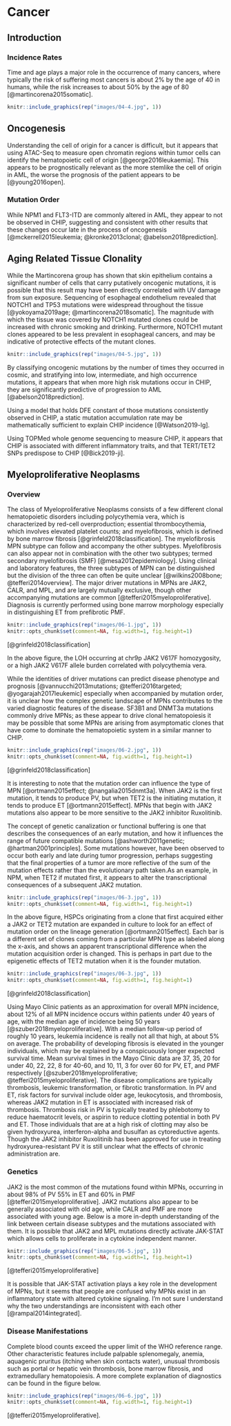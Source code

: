 # Cancer {#cancer}

## Introduction
### Incidence Rates
Time and age plays a major role in the occurrence of many cancers, where typically the risk of suffering most cancers is about 2% by the age of 40 in humans, while the risk increases to about 50% by the age of 80 [@martincorena2015somatic].
```r
knitr::include_graphics(rep("images/04-4.jpg", 1))
```

## Oncogenesis
Understanding the cell of origin for a cancer is difficult, but it appears that using ATAC-Seq to measure open chromatin regions within tumor cells can identify the hematopoietic cell of origin [@george2016leukaemia]. This appears to be prognostically relevant as the more stemlike the cell of origin in AML, the worse the prognosis of the patient appears to be [@young2016open].

### Mutation Order
While NPM1 and FLT3-ITD are commonly altered in AML, they appear to not be observed in CHIP, suggesting and consistent with other results that these changes occur late in the process of oncogenesis [@mckerrell2015leukemia; @kronke2013clonal; @abelson2018prediction].

## Aging Related Tissue Clonality
While the Martincorena group has shown that skin epithelium contains a significant number of cells that carry putatively oncogenic mutations, it is possible that this result may have been directly correlated with UV damage from sun exposure. Sequencing of esophageal endothelium revealed that NOTCH1 and TP53 mutations were widespread throughout the tissue [@yokoyama2019age; @martincorena2018somatic]. The magnitude with which the tissue was covered by NOTCH1 mutated clones could be increased with chronic smoking and drinking. Furthermore, NOTCH1 mutant clones appeared to be less prevalent in esophageal cancers, and may be indicative of protective effects of the mutant clones.
```r
knitr::include_graphics(rep("images/04-5.jpg", 1))
```

By classifying oncogenic mutations by the number of times they occurred in cosmic, and stratifying into low, intermediate, and high occurrence mutations, it appears that when more high risk mutations occur in CHIP, they are significantly predictive of progression to AML [@abelson2018prediction].

Using a model that holds DFE constant of those mutations consistently observed in CHIP, a static mutation accumulation rate may be mathematically sufficient to explain CHIP incidence [@Watson2019-lg].

Using TOPMed whole genome sequencing to measure CHIP, it appears that CHIP is associated with different inflammatory traits, and that TERT/TET2 SNPs predispose to CHIP [@Bick2019-ji].

## Myeloproliferative Neoplasms

### Overview

The class of Myeloproliferative Neoplasms consists of a few different clonal hematopoietic disorders including polycythemia vera, which is characterized by red-cell overproduction; essential thrombocythemia, which involves elevated platelet counts; and myelofibrosis, which is defined by bone marrow fibrosis [@grinfeld2018classification]. The myelofibrosis MPN subtype can follow and accompany the other subtypes. Myelofibrosis can also appear not in combination with the other two subtypes; termed secondary myelofibrosis (SMF) [@mesa2012epidemiology]. Using clinical and laboratory features, the three subtypes of MPN can be distinguished but the division of the three can often be quite unclear [@wilkins2008bone; @tefferi2014overview]. The major driver mutations in MPNs are JAK2, CALR, and MPL, and are largely mutually exclusive, though other accompanying mutations are common [@tefferi2015myeloproliferative]. Diagnosis is currently performed using bone marrow morphology especially in distinguishing ET from prefibrotic PMF.
```r
knitr::include_graphics(rep("images/06-1.jpg", 1))          
knitr::opts_chunk$set(comment=NA, fig.width=1, fig.height=1)
```                                                         
[@grinfeld2018classification]  

In the above figure, the LOH occurring at chr9p JAK2 V617F homozygosity, or a high JAK2 V617F allele burden correlated with polycythemia vera.  

While the identities of driver mutations can predict disease phenotype and prognosis [@vannucchi2013mutations; @tefferi2016targeted; @yogarajah2017leukemic] especially when accompanied by mutation order, it is unclear how the complex genetic landscape of MPNs contributes to the varied diagnostic features of the disease. SF3B1 and DNMT3a mutations commonly drive MPNs; as these appear to drive clonal hematopoiesis it may be possible that some MPNs are arising from asymptomatic clones that have come to dominate the hematopoietic system in a similar manner to CHIP.
```r
knitr::include_graphics(rep("images/06-2.jpg", 1))          
knitr::opts_chunk$set(comment=NA, fig.width=1, fig.height=1)
```                                                         
[@grinfeld2018classification]  

It is interesting to note that the mutation order can influence the type of MPN [@ortmann2015effect; @nangalia2015dnmt3a]. When JAK2 is the first mutation, it tends to produce PV, but when TET2 is the initiating mutation, it tends to produce ET [@ortmann2015effect]. MPNs that begin with JAK2 mutations also appear to be more sensitive to the JAK2 inhibitor Ruxolitinib.  

The concept of genetic canalization or functional buffering is one that describes the consequences of an early mutation, and how it influences the range of future compatible mutations [@ashworth2011genetic; @hartman2001principles]. Some mutations however, have been observed to occur both early and late during tumor progression, perhaps suggesting that the final properties of a tumor are more reflective of the sum of the mutation effects rather than the evolutionary path taken.As an example, in NPM, when TET2 if mutated first, it appears to alter the transcriptional consequences of a subsequent JAK2 mutation.

```r
knitr::include_graphics(rep("images/06-3.jpg", 1))          
knitr::opts_chunk$set(comment=NA, fig.width=1, fig.height=1)
```                                                         
In the above figure, HSPCs originating from a clone that first acquired either a JAK2 or TET2 mutation are expanded in culture to look for an effect of mutation order on the lineage generation [@ortmann2015effect]. Each bar is a different set of clones coming from a particular MPN type as labeled along the x-axis, and shows an apparent transcriptional difference when the mutation acquisition order is changed. This is perhaps in part due to the epigenetic effects of TET2 mutation when it is the founder mutation.

```r
knitr::include_graphics(rep("images/06-3.jpg", 1))          
knitr::opts_chunk$set(comment=NA, fig.width=1, fig.height=1)
```                                                         
[@grinfeld2018classification]  

Using Mayo Clinic patients as an approximation for overall MPN incidence, about 12% of all MPN incidence occurs within patients under 40 years of age, with the median age of incidence being 50 years [@szuber2018myeloproliferative]. With a median follow-up period of roughly 10 years, leukemia incidence is really not all that high, at about 5% on average. The probability of developing fibrosis is elevated in the younger individuals, which may be explained by a conspicuously longer expected survival time. Mean survival times in the Mayo Clinic data are 37, 35, 20 for under 40, 22, 22, 8 for 40-60, and 10, 11, 3 for over 60 for PV, ET, and PMF respectively [@szuber2018myeloproliferative; @tefferi2015myeloproliferative]. The disease complications are typically thrombosis, leukemic transformation, or fibrotic transformation. In PV and ET, risk factors for survival include older age, leukocytosis, and thrombosis, whereas JAK2 mutation in ET is associated with increased risk of thrombosis. Thrombosis risk in PV is typically treated by phlebotomy to reduce haematocrit levels, or aspirin to reduce clotting potential in both PV and ET. Those individuals that are at a high risk of clotting may also be given hydroxyurea, interferon-alpha and busulfan as cytoreductive agents. Though the JAK2 inhibitor Ruxolitinib has been approved for use in treating hydroxyurea-resistant PV it is still unclear what the effects of chronic administration are.

### Genetics
JAK2 is the most common of the mutations found within MPNs, occurring in about 98% of PV 55% in ET and 60% in PMF [@tefferi2015myeloproliferative]. JAK2 mutations also appear to be generally associated with old age, while CALR and PMF are more associated with young age. Below is a more in-depth understanding of the link between certain disease subtypes and the mutations associated with them. It is possible that JAK2 and MPL mutations directly activate JAK-STAT which allows cells to proliferate in a cytokine independent manner.
```r
knitr::include_graphics(rep("images/06-5.jpg", 1))          
knitr::opts_chunk$set(comment=NA, fig.width=1, fig.height=1)
```
[@tefferi2015myeloproliferative]  

It is possible that JAK-STAT activation plays a key role in the development of MPNs, but it seems that people are confused why MPNs exist in an inflammatory state with altered cytokine signaling. I'm not sure I understand why the two understandings are inconsistent with each other [@rampal2014integrated].

### Disease Manifestations
Complete blood counts exceed the upper limit of the WHO reference range. Other characteristic features include palpable splenomegaly, anemia, aquagenic pruritus (itching when skin contacts water), unusual thrombosis such as portal or hepatic vein thrombosis, bone marrow fibrosis, and extramedullary hematopoiesis. A more complete explanation of diagnostics can be found in the figure below.
```r
knitr::include_graphics(rep("images/06-6.jpg", 1))          
knitr::opts_chunk$set(comment=NA, fig.width=1, fig.height=1)
```
[@tefferi2015myeloproliferative].
